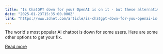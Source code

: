 ```yaml
---
title: "Is ChatGPT down for you? OpenAI is on it - but these alternatives can help in the meantime"
date: "2025-01-23T15:35:00.000Z"
link: "https://www.zdnet.com/article/is-chatgpt-down-for-you-openai-is-on-it-but-these-alternatives-can-help-in-the-meantime/"
---
```


The world's most popular AI chatbot is down for some users. Here are some other options to get your fix.

[Read more](https://www.zdnet.com/article/is-chatgpt-down-for-you-openai-is-on-it-but-these-alternatives-can-help-in-the-meantime/)
